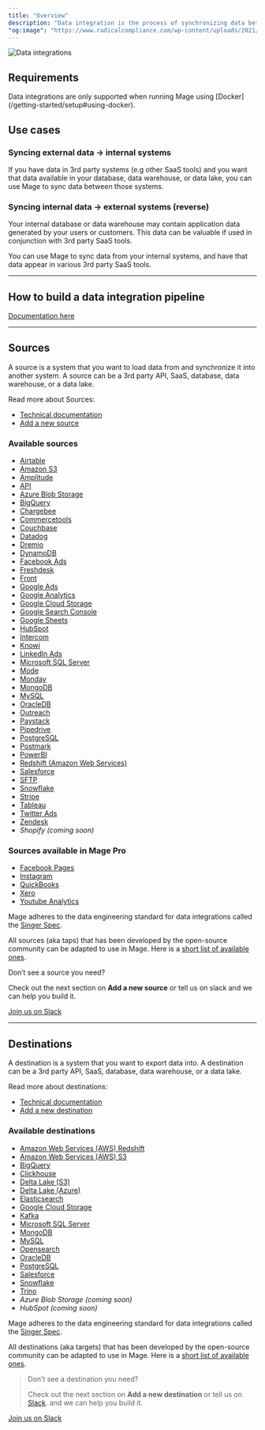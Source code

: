 ```yaml
---
title: "Overview"
description: "Data integration is the process of synchronizing data between two systems."
"og:image": "https://www.radicalcompliance.com/wp-content/uploads/2021/02/data-meme.gif"
---
```


<Frame>
<img
  alt="Data integrations"
  src="https://www.radicalcompliance.com/wp-content/uploads/2021/02/data-meme.gif"
/>
</Frame>

## Requirements

<Warning>
Data integrations are only supported when running Mage using [Docker](/getting-started/setup#using-docker).
</Warning>

## Use cases

### Syncing external data → internal systems

If you have data in 3rd party systems (e.g other SaaS tools) and you want that
data available in your database, data warehouse, or data lake, you can use Mage
to sync data between those systems.

### Syncing internal data → external systems (reverse)

Your internal database or data warehouse may contain application data generated
by your users or customers. This data can be valuable if used in conjunction
with 3rd party SaaS tools.

You can use Mage to sync data from your internal systems, and have that data
appear in various 3rd party SaaS tools.

---

## How to build a data integration pipeline

[Documentation here](/guides/data-integration-pipeline)

---

## Sources

A source is a system that you want to load data from and synchronize it into
another system. A source can be a 3rd party API, SaaS, database, data warehouse,
or a data lake.

Read more about Sources:

- [Technical documentation](/data-integrations/sources/overview)
- [Add a new source](/contributing/data-integrations/add-new-source)

### Available sources

- [Airtable](/data-integrations/sources/airtable)
- [Amazon S3](/data-integrations/sources/amazon_s3)
- [Amplitude](/data-integrations/sources/amplitude)
- [API](/data-integrations/sources/api)
- [Azure Blob Storage](/data-integrations/sources/azure_blob_storage)
- [BigQuery](/data-integrations/sources/bigquery)
- [Chargebee](/data-integrations/sources/chargebee)
- [Commercetools](/data-integrations/sources/commercetools)
- [Couchbase](/data-integrations/sources/couchbase)
- [Datadog](/data-integrations/sources/datadog)
- [Dremio](/data-integrations/sources/dremio)
- [DynamoDB](/data-integrations/sources/dynamodb)
- [Facebook Ads](/data-integrations/sources/facebook_ads)
- [Freshdesk](/data-integrations/sources/freshdesk)
- [Front](/data-integrations/sources/front)
- [Google Ads](/data-integrations/sources/google_ads)
- [Google Analytics](/data-integrations/sources/google_analytics)
- [Google Cloud Storage](/data-integrations/sources/google_cloud_storage)
- [Google Search Console](/data-integrations/sources/google_search_console)
- [Google Sheets](/data-integrations/sources/google_sheets)
- [HubSpot](/data-integrations/sources/hubspot)
- [Intercom](/data-integrations/sources/intercom)
- [Knowi](/data-integrations/sources/knowi)
- [LinkedIn Ads](/data-integrations/sources/linkedin_ads)
- [Microsoft SQL Server](/data-integrations/sources/mssql)
- [Mode](/data-integrations/sources/mode)
- [Monday](/data-integrations/sources/monday)
- [MongoDB](/data-integrations/sources/mongodb)
- [MySQL](/data-integrations/sources/mysql)
- [OracleDB](/data-integrations/sources/oracledb)
- [Outreach](/data-integrations/sources/outreach)
- [Paystack](/data-integrations/sources/paystack)
- [Pipedrive](/data-integrations/sources/pipedrive)
- [PostgreSQL](/data-integrations/sources/postgresql)
- [Postmark](/data-integrations/sources/postmark)
- [PowerBI](/data-integrations/sources/powerbi)
- [Redshift (Amazon Web Services)](/data-integrations/sources/redshift)
- [Salesforce](/data-integrations/sources/salesforce)
- [SFTP](/data-integrations/sources/sftp)
- [Snowflake](/data-integrations/sources/snowflake)
- [Stripe](/data-integrations/sources/stripe)
- [Tableau](/data-integrations/sources/tableau)
- [Twitter Ads](/data-integrations/sources/twitter_ads)
- [Zendesk](/data-integrations/sources/zendesk)
- _Shopify (coming soon)_

### Sources available in Mage Pro

- [Facebook Pages](/data-integrations/sources/facebook_pages)
- [Instagram](/data-integrations/sources/instagram)
- [QuickBooks](/data-integrations/sources/quickbooks)
- [Xero](/data-integrations/sources/xero)
- [Youtube Analytics](/data-integrations/sources/youtube_analytics)

Mage adheres to the data engineering standard for data integrations called the
[Singer Spec](https://github.com/singer-io/getting-started/blob/master/docs/SPEC.md).

All sources (aka taps) that has been developed by the open-source community can
be adapted to use in Mage. Here is a
[short list of available ones](https://www.singer.io/#taps).

<Info>
Don’t see a source you need?

Check out the next section on <b>Add a new source</b> or tell us on slack and we
can help you build it.

</Info>

[Join us on Slack](https://www.mage.ai/chat)

---

## Destinations

A destination is a system that you want to export data into. A destination can
be a 3rd party API, SaaS, database, data warehouse, or a data lake.

Read more about destinations:

- [Technical documentation](/data-integrations/destinations/overview)
- [Add a new destination](/contributing/data-integrations/add-new-destination)

### Available destinations

- [Amazon Web Services (AWS) Redshift](/data-integrations/destinations/redshift)
- [Amazon Web Services (AWS) S3](/data-integrations/destinations/amazon_s3)
- [BigQuery](/data-integrations/destinations/bigquery)
- [Clickhouse](/data-integrations/destinations/clickhouse)
- [Delta Lake (S3)](/data-integrations/destinations/delta_lake_s3)
- [Delta Lake (Azure)](/data-integrations/destinations/delta_lake_azure)
- [Elasticsearch](/data-integrations/destinations/elasticsearch)
- [Google Cloud Storage](/data-integrations/destinations/google_cloud_storage)
- [Kafka](/data-integrations/destinations/kafka)
- [Microsoft SQL Server](/data-integrations/destinations/mssql)
- [MongoDB](/data-integrations/destinations/mongodb)
- [MySQL](/data-integrations/destinations/mysql)
- [Opensearch](/data-integrations/destinations/opensearch)
- [OracleDB](/data-integrations/destinations/oracledb)
- [PostgreSQL](/data-integrations/destinations/postgresql)
- [Salesforce](/data-integrations/destinations/salesforce)
- [Snowflake](/data-integrations/destinations/snowflake)
- [Trino](/data-integrations/destinations/trino)
- _Azure Blob Storage (coming soon)_
- _HubSpot (coming soon)_

Mage adheres to the data engineering standard for data integrations called the
[Singer Spec](https://github.com/singer-io/getting-started/blob/master/docs/SPEC.md).

All destinations (aka targets) that has been developed by the open-source
community can be adapted to use in Mage. Here is a
[short list of available ones](https://www.singer.io/#targets).

> Don’t see a destination you need?
>
> Check out the next section on <b>Add a new destination</b> or tell us on
> [Slack](https://www.mage.ai/chat). and we can help you build it.

[Join us on Slack](https://www.mage.ai/chat)
